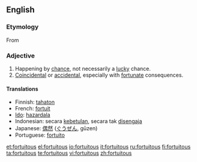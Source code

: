 ==English==

===Etymology===
From {{L.}} {{term|fortuitus|fōrtuītus|lang=la}}

===Adjective===
{{en-adj}}

# Happening by [[chance]], not necessarily a [[lucky]] chance.
# [[coincidental|Coincidental]] or [[accidental]], especially with [[fortunate]] consequences.

====Translations====
*Finnish: [[tahaton]]
*French: [[fortuit]]
*[[Ido]]: [[hazardala]]
*Indonesian: secara [[betul|kebetulan]], secara tak [[sengaja|disengaja]]
*Japanese: [[偶然]] ([[ぐうぜん]], gūzen)
*Portuguese: [[fortuito]]

[[et:fortuitous]]
[[el:fortuitous]]
[[io:fortuitous]]
[[it:fortuitous]]
[[ru:fortuitous]]
[[fi:fortuitous]]
[[ta:fortuitous]]
[[te:fortuitous]]
[[vi:fortuitous]]
[[zh:fortuitous]]